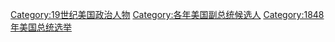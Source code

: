 [[Category:19世纪美国政治人物|Category:19世纪美国政治人物]]
[[Category:各年美国副总统候选人|Category:各年美国副总统候选人]]
[[Category:1848年美国总统选举|Category:1848年美国总统选举]]